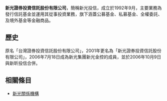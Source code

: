{{refimprove|time=2019-05-20T09:28:18+00:00}}
{{Infobox Company
| name                          = 新光證券投資信託股份有限公司
| company_name_en               = Shin Kong Investment Trust Co., Ltd.
| image                         = <!-- 注释：[[File:Shin_Kong_Group.svg|250px]] -->
| full_name                     = 
| abbreviated_name              = 新光投信、SKIT
| slogan                        = 
| market_information            = 非上市
| isin_code                     = 
| swift_code                    = 
| iban_code                     =
| finance_code_list             = 
| finance_code                  = 
| open_date                     = 1992年9月
| closing_date                  =
| zip_code                      = 
| location                      = {{ROC-TW}}<br/>台北市南京東路2段123號12樓
| key_people = 董事長：劉坤錫 <br />總經理：陳文雄
| capital                       = 
| revenue                       = 
| major_shareholder             =  [[新光金融控股公司|新光金融控股公司]] （100%）
| homepage                      = [http://www.skit.com.tw/ 新光投信]
| footnotes                     = 
| width                         = 360px
}}
'''新光證券投資信託股份有限公司'''，簡稱新光投信，成立於1992年9月，主要業務為發行信託基金並運用其從事投資業務，旗下涵蓋公募基金、私募基金、全權委託、及境外基金等金融商品。

== 歷史 ==
原名「台灣證券投資信託股份有限公司」，2001年更名為「新光證券投資信託股份有限公司」，2006年7月18日成為新光集團新光金控的成員，並於2006年10月9日與新昕投信合併。

== 相關條目 ==
* [[新光關係機構|新光關係機構]]